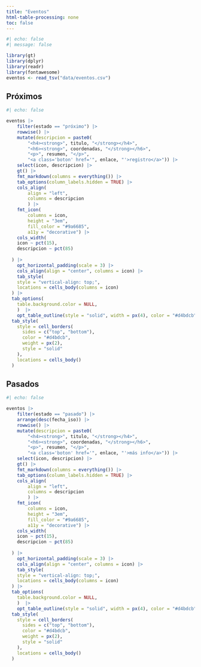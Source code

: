 ```yaml
---
title: "Eventos"
html-table-processing: none
toc: false
---
```


```r
#| echo: false
#| message: false

library(gt)
library(dplyr)
library(readr)
library(fontawesome)
eventos <- read_tsv("data/eventos.csv")

```


## Próximos

```r
#| echo: false

eventos |> 
    filter(estado == "próximo") |> 
    rowwise() |> 
    mutate(descripcion = paste0(
        "<h4><strong>", titulo, "</strong></h4>",
        "<h6><strong>", coordenadas, "</strong></h6>",
        "<p>", resumen, "</p>",
        "<a class='boton' href='", enlace, "'>registro</a>")) |>
    select(icon, descripcion) |> 
    gt() |> 
    fmt_markdown(columns = everything()) |> 
    tab_options(column_labels.hidden = TRUE) |> 
    cols_align(
        align = "left",
        columns = descripcion
        ) |> 
    fmt_icon(
        columns = icon, 
        height = "3em",
        fill_color = "#9a6685",
        a11y = "decorative") |> 
    cols_width(
    icon ~ pct(15),
    descripcion ~ pct(85)
    
  ) |>
    opt_horizontal_padding(scale = 3) |> 
    cols_align(align = "center", columns = icon) |> 
    tab_style(
    style = "vertical-align: top;",
    locations = cells_body(columns = icon)
  ) |>  
  tab_options(
    table.background.color = NULL,
    )  |> 
    opt_table_outline(style = "solid", width = px(4), color = "#d4bdcb") |> 
  tab_style(
    style = cell_borders(
      sides = c("top", "bottom"),
      color = "#d4bdcb",
      weight = px(2),
      style = "solid"
    ),
    locations = cells_body()
  )


```

## Pasados

```r
#| echo: false

eventos |> 
    filter(estado == "pasado") |> 
    arrange(desc(fecha_iso)) |> 
    rowwise() |> 
    mutate(descripcion = paste0(
        "<h4><strong>", titulo, "</strong></h4>",
        "<h6><strong>", coordenadas, "</strong></h6>",
        "<p>", resumen, "</p>",
        "<a class='boton' href='", enlace, "'>más info</a>")) |>
    select(icon, descripcion) |> 
    gt() |> 
    fmt_markdown(columns = everything()) |> 
    tab_options(column_labels.hidden = TRUE) |> 
    cols_align(
        align = "left",
        columns = descripcion
        ) |> 
    fmt_icon(
        columns = icon, 
        height = "3em",
        fill_color = "#9a6685",
        a11y = "decorative") |> 
    cols_width(
    icon ~ pct(15),
    descripcion ~ pct(85)
    
  ) |>
    opt_horizontal_padding(scale = 3) |> 
    cols_align(align = "center", columns = icon) |> 
    tab_style(
    style = "vertical-align: top;",
    locations = cells_body(columns = icon)
  ) |>  
  tab_options(
    table.background.color = NULL,
    )  |> 
    opt_table_outline(style = "solid", width = px(4), color = "#d4bdcb") |> 
  tab_style(
    style = cell_borders(
      sides = c("top", "bottom"),
      color = "#d4bdcb",
      weight = px(2),
      style = "solid"
    ),
    locations = cells_body()
  )


```

